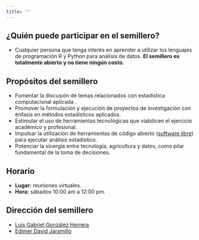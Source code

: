 ```yaml
---
title: ""
---
```


## ¿Quién puede participar en el semillero?

  - Cualquier persona que tenga interés en aprender a utilizar los lenguajes de programación R y Python para análisis de datos. **El semillero es totalmente abierto y no tiene ningún costo.**

## Propósitos del semillero  

  - Fomentar la discusión de temas relacionados con estadística computacional aplicada .
  - Promover la formulación y ejecución de proyectos de investigación con énfasis en métodos estadísticos aplicados.
  - Estimular el uso de herramientas tecnológicas que viabilicen el ejercicio académico y profesional.
  - Impulsar la utilización de herramientas de código abierto ([software libre](https://en.wikipedia.org/wiki/Free_software)) para ejecutar análisis estadístico.
  - Potenciar la sinergía entre tecnología, agricultura y datos, como pilar fundamental de la toma de decisiones.

## Horario

- **Lugar:** reuniones virtuales.
- **Hora:** sábados 10:00 am a 12:00 pm.

## Dirección del semillero

  - [Luis Gabriel González Herrera](https://scholar.google.es/citations?user=6H65sOoAAAAJ&hl=es)
  - [Edimer David Jaramillo](https://edimer.netlify.app/)  